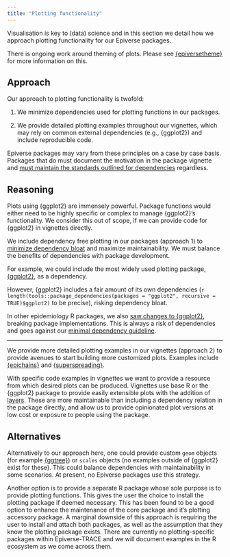 ```yaml
---
title: "Plotting functionality"
---
```


Visualisation is key to (data) science and in this section we detail how we approach plotting functionality for our Epiverse packages.

:::{.callout-warning}
There is ongoing work around theming of plots. Please see [{epiversetheme}](https://epiverse-trace.github.io/epiversetheme/) for more information on this.
:::

## Approach

Our approach to plotting functionality is twofold:

1. We minimize dependencies used for plotting functions in our packages.

2. We provide detailed plotting examples throughout our vignettes, which may rely on common external dependencies (e.g., {ggplot2}) and include reproducible code.

Epiverse packages may vary from these principles on a case by case basis. Packages that do must document the motivation in the package vignette and [must maintain the standards outlined for dependencies](./dependencies#minimizing-dependencies-and-prioritizing-stability) regardless.

## Reasoning

Plots using {ggplot2} are immensely powerful. Package functions would either need to be highly specific or complex to manage {ggplot2}'s functionality. We consider this out of scope, if we can provide code for {ggplot2} in vignettes directly.

We include dependency free plotting in our packages (approach 1) to [minimize dependency bloat](https://epiverse-trace.github.io/blueprints/dependencies.html) and maximize maintainability. We must balance the benefits of dependencies with package development. 

For example, we could include the most widely used plotting package, [{ggplot2}](https://ggplot2.tidyverse.org/index.html), as a dependency.

However, {ggplot2} includes a fair amount of its own dependencies (`r length(tools::package_dependencies(packages = "ggplot2", recursive = TRUE)$ggplot2)` to be precise), risking dependency bloat.

In other epidemiology R packages, we also [saw changes to {ggplot2}](https://github.com/reconhub/incidence/issues/119), breaking package implementations. This is always a risk of dependencies and goes against our [minimal dependency guideline](https://epiverse-trace.github.io/blueprints/dependencies.html).

---

We provide more detailed plotting examples in our vignettes (approach 2) to provide avenues to start building more customized plots. Examples include [{epichains}](https://epiverse-trace.github.io/epichains/articles/epichains.html#plotting) and [{superspreading}](https://epiverse-trace.github.io/superspreading/articles/heterogeneous_network_outbreaks.html).

With specific code examples in vignettes we want to provide a resource from which desired plots can be produced. Vignettes use base R or the {ggplot2} package to provide easily extensible plots with the addition of [layers](https://rpubs.com/hadley/ggplot2-layers). These are more maintainable than including a dependency relation in the package directly, and allow us to provide opinionated plot versions at low cost or exposure to people using the package.

## Alternatives

Alternatively to our approach here, one could provide custom `geom` objects (for example [{ggtree}](https://github.com/YuLab-SMU/ggtree)) or `scales` objects (no examples outside of {ggplot2} exist for these). This could balance dependencies with maintainability in some scenarios. At present, no Epiverse packages use this strategy.

Another option is to provide a separate R package whose sole purpose is to provide plotting functions. This gives the user the choice to install the plotting package if deemed necessary. This has been found to be a good option to enhance the maintenance of the core package and it's plotting accessory package. A marginal downside of this approach is requiring the user to install and attach both packages, as well as the assumption that they know the plotting package exists. There are currently no plotting-specific packages within Epiverse-TRACE and we will document examples in the R ecosystem as we come across them.
